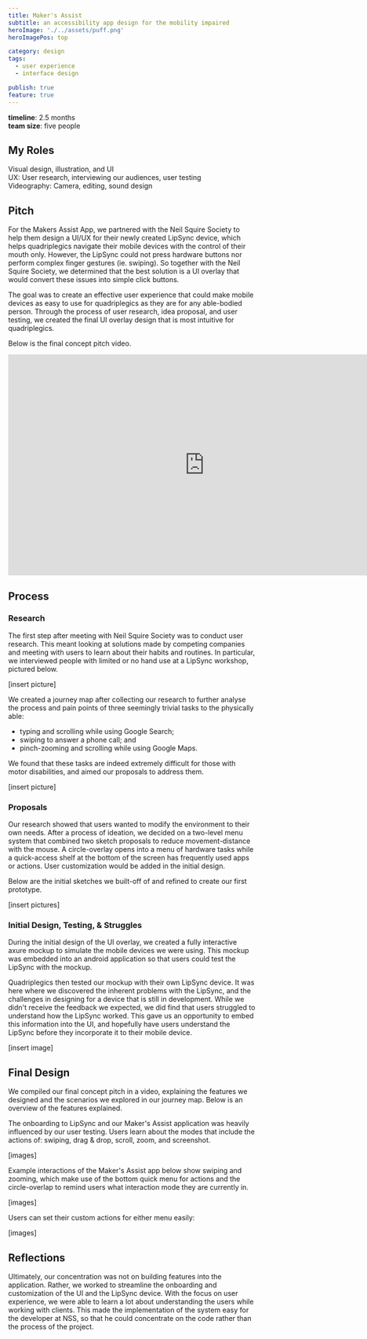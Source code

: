 ```yaml
---
title: Maker's Assist
subtitle: an accessibility app design for the mobility impaired
heroImage: './../assets/puff.png'
heroImagePos: top

category: design
tags:
  - user experience
  - interface design

publish: true
feature: true
---
```


**timeline**: 2.5 months  
**team size**: five people

## My Roles

Visual design, illustration, and UI  
UX: User research, interviewing our audiences, user testing  
Videography: Camera, editing, sound design


## Pitch

For the Makers Assist App, we partnered with the Neil Squire Society to help them design a UI/UX for their newly created LipSync device, which helps quadriplegics navigate their mobile devices with the control of their mouth only. However, the LipSync could not press hardware buttons nor perform complex finger gestures (ie. swiping). So together with the Neil Squire Society, we determined that the best solution is a UI overlay that would convert these issues into simple click buttons.

The goal was to create an effective user experience that could make mobile devices as easy to use for quadriplegics as they are for any able-bodied person. Through the process of user research, idea proposal, and user testing, we created the final UI overlay design that is most intuitive for quadriplegics.

Below is the final concept pitch video.

<!-- TODO: Fix the iframe and squishing on mobile... -->
<div className='w-full'>
<iframe title="vimeo-player" src="https://player.vimeo.com/video/211353188" width="800" height="450" frameborder="0" allowfullscreen></iframe>
</div>

## Process

### Research

The first step after meeting with Neil Squire Society was to conduct user research. This meant looking at solutions made by competing companies and meeting with users to learn about their habits and routines. In particular, we interviewed people with limited or no hand use at a LipSync workshop, pictured below.

[insert picture]

We created a journey map after collecting our research to further analyse the process and pain points of three seemingly trivial tasks to the physically able: 

* typing and scrolling while using Google Search;  
* swiping to answer a phone call; and  
* pinch-zooming and scrolling while using Google Maps.  

We found that these tasks are indeed extremely difficult for those with motor disabilities, and aimed our proposals to address them.

[insert picture]


### Proposals

Our research showed that users wanted to modify the environment to their own needs. After a process of ideation, we decided on a two-level menu system that combined two sketch proposals to reduce movement-distance with the mouse. A circle-overlay opens into a menu of hardware tasks while a quick-access shelf at the bottom of the screen has frequently used apps or actions. User customization would be added in the initial design.

Below are the initial sketches we built-off of and refined to create our first prototype.

[insert pictures]


### Initial Design, Testing, & Struggles

During the initial design of the UI overlay, we created a fully interactive axure mockup to simulate the mobile devices we were using. This mockup was embedded into an android application so that users could test the LipSync with the mockup.

Quadriplegics then tested our mockup with their own LipSync device. It was here where we discovered the inherent problems with the LipSync, and the challenges in designing for a device that is still in development. While we didn't receive the feedback we expected, we did find that users struggled to understand how the LipSync worked. This gave us an opportunity to embed this information into the UI, and hopefully have users understand the LipSync before they incorporate it to their mobile device.

[insert image]


## Final Design

We compiled our final concept pitch in a video, explaining the features we designed and the scenarios we explored in our journey map. Below is an overview of the features explained.

The onboarding to LipSync and our Maker's Assist application was heavily influenced by our user testing. Users learn about the modes that include the actions of: swiping, drag & drop, scroll, zoom, and screenshot.

[images]

Example interactions of the Maker's Assist app below show swiping and zooming, which make use of the bottom quick menu for actions and the circle-overlap to remind users what interaction mode they are currently in.

[images]

Users can set their custom actions for either menu easily:

[images]


## Reflections

Ultimately, our concentration was not on building features into the application. Rather, we worked to streamline the onboarding and customization of the UI and the LipSync device. With the focus on user experience, we were able to learn a lot about understanding the users while working with clients. This made the implementation of the system easy for the developer at NSS, so that he could concentrate on the code rather than the process of the project.